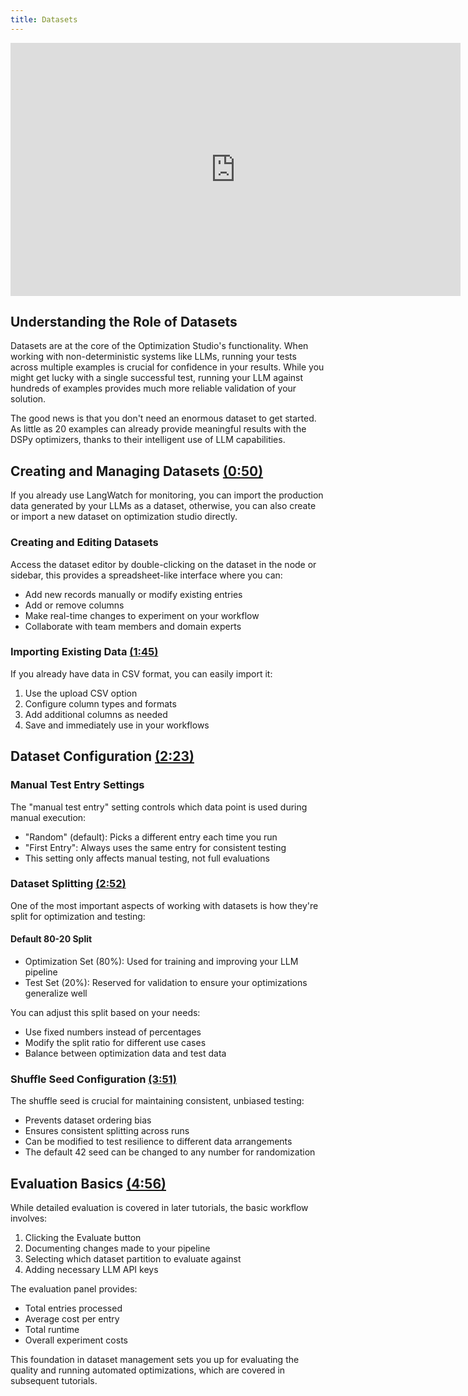 ```yaml
---
title: Datasets
---
```


<iframe
  width="720"
  height="405"
  src="https://www.youtube.com/embed/BnHQkZlCJLw"
  title="YouTube video player"
  frameborder="0"
  allow="accelerometer; autoplay; clipboard-write; encrypted-media; gyroscope; picture-in-picture"
  allowFullScreen
></iframe>

## Understanding the Role of Datasets

Datasets are at the core of the Optimization Studio's functionality. When working with non-deterministic systems like LLMs, running your tests across multiple examples is crucial for confidence in your results. While you might get lucky with a single successful test, running your LLM against hundreds of examples provides much more reliable validation of your solution.

The good news is that you don't need an enormous dataset to get started. As little as 20 examples can already provide meaningful results with the DSPy optimizers, thanks to their intelligent use of LLM capabilities.

## Creating and Managing Datasets [(0:50)](https://www.youtube.com/watch?v=BnHQkZlCJLw&t=50s)

If you already use LangWatch for monitoring, you can import the production data generated by your LLMs as a dataset, otherwise, you can also create or import a new dataset on optimization studio directly.

### Creating and Editing Datasets

Access the dataset editor by double-clicking on the dataset in the node or sidebar, this provides a spreadsheet-like interface where you can:
- Add new records manually or modify existing entries
- Add or remove columns
- Make real-time changes to experiment on your workflow
- Collaborate with team members and domain experts


### Importing Existing Data [(1:45)](https://www.youtube.com/watch?v=BnHQkZlCJLw&t=105s)
If you already have data in CSV format, you can easily import it:
1. Use the upload CSV option
2. Configure column types and formats
3. Add additional columns as needed
4. Save and immediately use in your workflows

## Dataset Configuration [(2:23)](https://www.youtube.com/watch?v=BnHQkZlCJLw&t=143s)

### Manual Test Entry Settings
The "manual test entry" setting controls which data point is used during manual execution:
- "Random" (default): Picks a different entry each time you run
- "First Entry": Always uses the same entry for consistent testing
- This setting only affects manual testing, not full evaluations

### Dataset Splitting [(2:52)](https://www.youtube.com/watch?v=BnHQkZlCJLw&t=172s)

One of the most important aspects of working with datasets is how they're split for optimization and testing:

#### Default 80-20 Split
- Optimization Set (80%): Used for training and improving your LLM pipeline
- Test Set (20%): Reserved for validation to ensure your optimizations generalize well

You can adjust this split based on your needs:
- Use fixed numbers instead of percentages
- Modify the split ratio for different use cases
- Balance between optimization data and test data

### Shuffle Seed Configuration [(3:51)](https://www.youtube.com/watch?v=BnHQkZlCJLw&t=231s)

The shuffle seed is crucial for maintaining consistent, unbiased testing:
- Prevents dataset ordering bias
- Ensures consistent splitting across runs
- Can be modified to test resilience to different data arrangements
- The default 42 seed can be changed to any number for randomization

## Evaluation Basics [(4:56)](https://www.youtube.com/watch?v=BnHQkZlCJLw&t=296s)

While detailed evaluation is covered in later tutorials, the basic workflow involves:
1. Clicking the Evaluate button
2. Documenting changes made to your pipeline
3. Selecting which dataset partition to evaluate against
4. Adding necessary LLM API keys

The evaluation panel provides:
- Total entries processed
- Average cost per entry
- Total runtime
- Overall experiment costs

This foundation in dataset management sets you up for evaluating the quality and running automated optimizations, which are covered in subsequent tutorials.